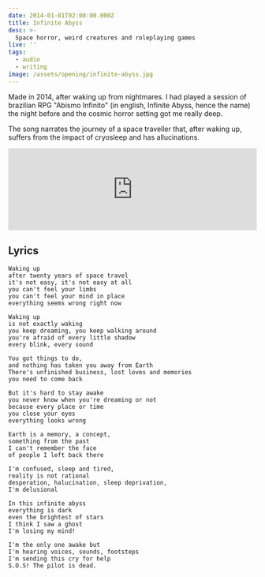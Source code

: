 ```yaml
---
date: 2014-01-01T02:00:00.000Z
title: Infinite Abyss
desc: >-
  Space horror, weird creatures and roleplaying games
live: ''
tags:
  - audio
  - writing
image: /assets/opening/infinite-abyss.jpg
---
```


Made in 2014, after waking up from nightmares. I had played a session of brazilian RPG "Abismo Infinito" (in english, Infinite Abyss, hence the name) the night before and the cosmic horror setting got me really deep.

The song narrates the journey of a space traveller that, after waking up, suffers from the impact of cryosleep and has allucinations.

<iframe
  width="100%"
  height="166"
  scrolling="no"
  frameborder="no"
  allow="autoplay"
  src="https://w.soundcloud.com/player/?url=https%3A//api.soundcloud.com/tracks/147384349&color=%23000000&auto_play=false&hide_related=false&show_comments=true&show_user=true&show_reposts=false&show_teaser=true"
></iframe>

## Lyrics

    Waking up
    after twenty years of space travel
    it's not easy, it's not easy at all
    you can't feel your limbs
    you can't feel your mind in place
    everything seems wrong right now

    Waking up
    is not exactly waking
    you keep dreaming, you keep walking around
    you're afraid of every little shadow
    every blink, every sound

    You got things to do,
    and nothing has taken you away from Earth
    There's unfinished business, lost loves and memories
    you need to come back

    But it's hard to stay awake
    you never know when you're dreaming or not
    because every place or time
    you close your eyes
    everything looks wrong

    Earth is a memory, a concept,
    something from the past
    I can't remember the face
    of people I left back there

    I'm confused, sleep and tired,
    reality is not rational
    desperation, halucination, sleep deprivation,
    I'm delusional

    In this infinite abyss
    everything is dark
    even the brightest of stars
    I think I saw a ghost
    I'm losing my mind!

    I'm the only one awake but
    I'm hearing voices, sounds, footsteps
    I'm sending this cry for help
    S.O.S! The pilot is dead.
